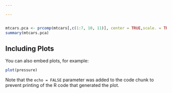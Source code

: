 ```yaml
---

---
```


```r

```



```r
mtcars.pca <- prcomp(mtcars[,c(1:7, 10, 11)], center = TRUE,scale. = TRUE)
summary(mtcars.pca)
```

## Including Plots

You can also embed plots, for example:

```r
plot(pressure)
```

Note that the `echo = FALSE` parameter was added to the code chunk to prevent printing of the R code that generated the plot.
